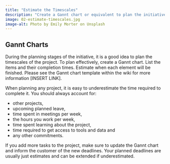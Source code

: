 ```yaml
---
title: "Estimate the Timescales"
description: "Create a Gannt chart or equivalent to plan the initiative's timescales."
image: 02-estimate-timescales.jpg
image-alt: Photo by Emily Morter on Unsplash
---
```


## Gannt Charts
During the planning stages of the initiative, it is a good idea to plan the timescales of the project. To plan effectively, create a Gannt chart. List the items and their completion times. Estimate when each element will be finished. Please see the Gannt chart template within the wiki for more information [INSERT LINK].

When planning any project, it is easy to underestimate the time required to complete it. You should always account for:

* other projects,
* upcoming planned leave,
* time spent in meetings per week,
* the hours you work per week,
* time spent learning about the project,
* time required to get access to tools and data and
* any other commitments.

If you add more tasks to the project, make sure to update the Gannt chart and inform the customer of the new deadlines. Your planned deadlines are usually just estimates and can be extended if underestimated.